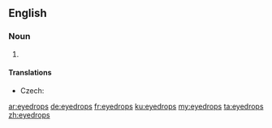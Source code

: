 ==English==

===Noun===
{{head|en|plural}}

# {{plural of|eyedrop|lang=en|nocat=1}}

====Translations====
{{trans-top|medicine for eyes}}
* Czech: {{t|cs|oční kapky|f-p}}
{{trans-mid}}
{{trans-bottom}}

[[ar:eyedrops]]
[[de:eyedrops]]
[[fr:eyedrops]]
[[ku:eyedrops]]
[[my:eyedrops]]
[[ta:eyedrops]]
[[zh:eyedrops]]